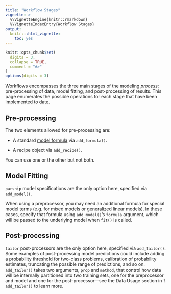 ```yaml
---
title: "Workflow Stages"
vignette: >
  %\VignetteEngine{knitr::rmarkdown}
  %\VignetteIndexEntry{Workflow Stages}
output:
  knitr:::html_vignette:
    toc: yes
---
```

  
```r
knitr::opts_chunk$set(
  digits = 3,
  collapse = TRUE,
  comment = "#>"
)
options(digits = 3)
```

Workflows encompasses the three main stages of the modeling _process_: pre-processing of data, model fitting, and post-processing of results. This page enumerates the possible operations for each stage that have been implemented to date.

## Pre-processing

The two elements allowed for pre-processing are:

 * A standard [model formula](https://cran.r-project.org/doc/manuals/r-release/R-intro.html#Formulae-for-statistical-models) via `add_formula()`.
 
 * A recipe object via `add_recipe()`.
 
You can use one or the other but not both.

## Model Fitting

`parsnip` model specifications are the only option here, specified via `add_model()`.

When using a preprocessor, you may need an additional formula for special model terms (e.g. for mixed models or generalized linear models). In these cases, specify that formula using `add_model()`'s `formula` argument, which will be passed to the underlying model when `fit()` is called.

## Post-processing

`tailor` post-processors are the only option here, specified via `add_tailor()`. Some examples of post-processing model predictions could include adding a probability threshold for two-class problems, calibration of probability estimates, truncating the possible range of predictions, and so on. `add_tailor()` takes two arguments, `prop` and `method`, that control how data will be internally partitioned into two training sets, one for the preprocessor and model and one for the post-processor---see the Data Usage section in `?add_tailor()` to learn more.

